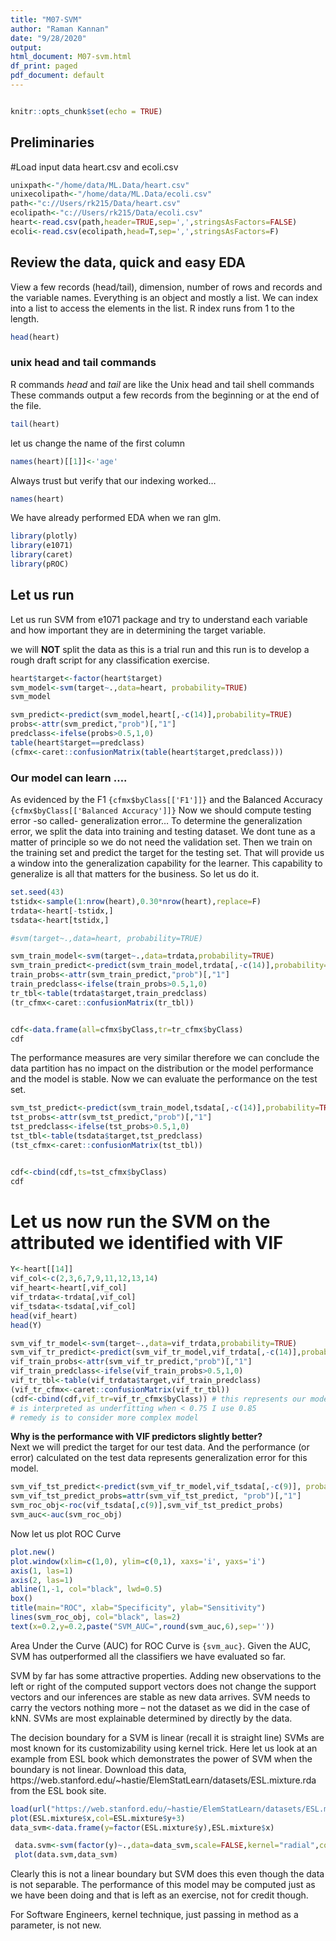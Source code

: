 ```yaml
---
title: "M07-SVM"
author: "Raman Kannan"
date: "9/28/2020"
output: 
html_document: M07-svm.html
df_print: paged
pdf_document: default
---
```


```r


```
```r
knitr::opts_chunk$set(echo = TRUE)
```

## Preliminaries


#Load input data heart.csv and ecoli.csv
```r
unixpath<-"/home/data/ML.Data/heart.csv"
unixecolipath<-"/home/data/ML.Data/ecoli.csv"
path<-"c://Users/rk215/Data/heart.csv"
ecolipath<-"c://Users/rk215/Data/ecoli.csv"
heart<-read.csv(path,header=TRUE,sep=',',stringsAsFactors=FALSE)
ecoli<-read.csv(ecolipath,head=T,sep=',',stringsAsFactors=F)

```

## Review the data, quick and easy EDA
View a few records (head/tail), dimension, number of rows and records
and the variable names.
Everything is an object and mostly a list. We can index into a list to 
access the elements in the list. R index runs from 1 to the length.
```r
head(heart)
```
### unix head and tail commands
R commands *head* and *tail* are like the Unix head and tail shell commands
These commands output a few records from the beginning or at the end of the file.
```r
tail(heart)
```

let us change the name of the first column

```r
names(heart)[[1]]<-'age'
```
Always trust but verify that our indexing worked...
```r
names(heart)
```
We have already performed EDA when we ran glm. 
```r
library(plotly)
library(e1071)
library(caret)
library(pROC)


```

## Let us run
Let us run SVM from e1071 package and try to
understand each variable and how important they are in 
determining the target variable.

we will **NOT** split the data as this is a trial run
and this run is to develop a rough draft script for
any classification exercise.
```r
heart$target<-factor(heart$target)
svm_model<-svm(target~.,data=heart, probability=TRUE)
svm_model

```

```r
svm_predict<-predict(svm_model,heart[,-c(14)],probability=TRUE)
probs<-attr(svm_predict,"prob")[,"1"]
predclass<-ifelse(probs>0.5,1,0)
table(heart$target==predclass)
(cfmx<-caret::confusionMatrix(table(heart$target,predclass)))
```
### Our model can learn ....
As evidenced by the F1 ```{cfmx$byClass[['F1']]}``` and the Balanced Accuracy ```{cfmx$byClass[['Balanced Accuracy']]}``` Now we should compute testing error -so called- generalization error...
To determine the generalization error, we split the data into training and testing dataset.
We dont tune as a matter of principle so we do not need the validation set.
Then we train on the training set and predict the target for the testing set.
That will provide us a window into the generalization capability for the learner.
This capability to generalize is all that matters for the business. So let us do it.
```r
set.seed(43)
tstidx<-sample(1:nrow(heart),0.30*nrow(heart),replace=F)
trdata<-heart[-tstidx,]
tsdata<-heart[tstidx,]

#svm(target~.,data=heart, probability=TRUE)

svm_train_model<-svm(target~.,data=trdata,probability=TRUE)
svm_train_predict<-predict(svm_train_model,trdata[,-c(14)],probability=TRUE)
train_probs<-attr(svm_train_predict,"prob")[,"1"]
train_predclass<-ifelse(train_probs>0.5,1,0)
tr_tbl<-table(trdata$target,train_predclass)
(tr_cfmx<-caret::confusionMatrix(tr_tbl))


cdf<-data.frame(all=cfmx$byClass,tr=tr_cfmx$byClass)
cdf
```
The performance measures are very similar therefore we can conclude the data partition has no impact on 
the distribution or the model performance and the model is stable. Now we can evaluate the performance on the test set.
```r
svm_tst_predict<-predict(svm_train_model,tsdata[,-c(14)],probability=TRUE)
tst_probs<-attr(svm_tst_predict,"prob")[,"1"]
tst_predclass<-ifelse(tst_probs>0.5,1,0)
tst_tbl<-table(tsdata$target,tst_predclass)
(tst_cfmx<-caret::confusionMatrix(tst_tbl))


cdf<-cbind(cdf,ts=tst_cfmx$byClass)
cdf
```
# Let us now run the SVM on the attributed we identified with VIF
```r
Y<-heart[[14]]
vif_col<-c(2,3,6,7,9,11,12,13,14)
vif_heart<-heart[,vif_col]
vif_trdata<-trdata[,vif_col]
vif_tsdata<-tsdata[,vif_col]
head(vif_heart)
head(Y)

svm_vif_tr_model<-svm(target~.,data=vif_trdata,probability=TRUE)
svm_vif_tr_predict<-predict(svm_vif_tr_model,vif_trdata[,-c(14)],probability=TRUE)
vif_train_probs<-attr(svm_vif_tr_predict,"prob")[,"1"]
vif_train_predclass<-ifelse(vif_train_probs>0.5,1,0)
vif_tr_tbl<-table(vif_trdata$target,vif_train_predclass)
(vif_tr_cfmx<-caret::confusionMatrix(vif_tr_tbl))
(cdf<-cbind(cdf,vif_tr=vif_tr_cfmx$byClass)) # this represents our model's ability to learn -- training error
# is interpreted as underfitting when < 0.75 I use 0.85 
# remedy is to consider more complex model 
```
**Why is the performance with VIF predictors slightly better?**  
Next we will predict the target for our test data.
And the performance (or error) calculated on the test data represents generalization error for this model.
```r
svm_vif_tst_predict<-predict(svm_vif_tr_model,vif_tsdata[,-c(9)], probability=TRUE)
svm_vif_tst_predict_probs=attr(svm_vif_tst_predict, "prob")[,"1"]
svm_roc_obj<-roc(vif_tsdata[,c(9)],svm_vif_tst_predict_probs)
svm_auc<-auc(svm_roc_obj)

```
Now let us plot ROC Curve
```r
plot.new()
plot.window(xlim=c(1,0), ylim=c(0,1), xaxs='i', yaxs='i')
axis(1, las=1)
axis(2, las=1)
abline(1,-1, col="black", lwd=0.5)
box()
title(main="ROC", xlab="Specificity", ylab="Sensitivity")
lines(svm_roc_obj, col="black", las=2)
text(x=0.2,y=0.2,paste("SVM_AUC=",round(svm_auc,6),sep=''))
```
Area Under the Curve (AUC) for ROC Curve is ```{svm_auc}```.
Given the AUC, SVM has outperformed all the classifiers we have evaluated so far.

SVM by far has some attractive properties.
Adding new observations to the left or right of the computed support vectors
does not change the support vectors and our inferences are stable as new
data arrives.
SVM needs to carry the vectors nothing more -- not the dataset as we did in
the case of kNN.
SVMs are most explainable determined by directly by the data.

The decision boundary for a SVM is linear (recall it is straight line)
SVMs are most known for its customizability using kernel trick.
Here let us look at an example from ESL book which demonstrates
the power of SVM when the boundary is not linear.
Download this data, 
https://web.stanford.edu/~hastie/ElemStatLearn/datasets/ESL.mixture.rda
from the ESL book site.


```r
load(url("https://web.stanford.edu/~hastie/ElemStatLearn/datasets/ESL.mixture.rda"))
plot(ESL.mixture$x,col=ESL.mixture$y+3)
data_svm<-data.frame(y=factor(ESL.mixture$y),ESL.mixture$x)

 data.svm<-svm(factor(y)~.,data=data_svm,scale=FALSE,kernel="radial",cost=15)
 plot(data.svm,data_svm)

```

Clearly this is not a linear boundary but SVM does this even though the data is not
separable. The performance of this model may be computed just as we have been
doing and that is left as an exercise, not for credit though.

For Software Engineers, kernel technique, just passing in 
method as a parameter, is not new.

